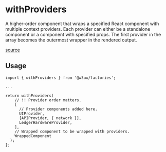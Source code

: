 # withProviders

A higher-order component that wraps a specified React component with multiple context providers. Each provider can either be a standalone component or a component with specified props. The first provider in the array becomes the outermost wrapper in the rendered output.

[source](https://github.com/w3ux/w3ux-library/blob/main/library/factories/src/withProviders.tsx)


## Usage

```tsx
import { withProviders } from '@w3ux/factories';

...

return withProviders(
    // !! Provider order matters.
    [
      // Provider components added here.
      UIProvider, 
      [APIProvider, { network }],
      LedgerHardwareProvider,
    ],
    // Wrapped component to be wrapped with providers.
    WrappedComponent
  );
};


```